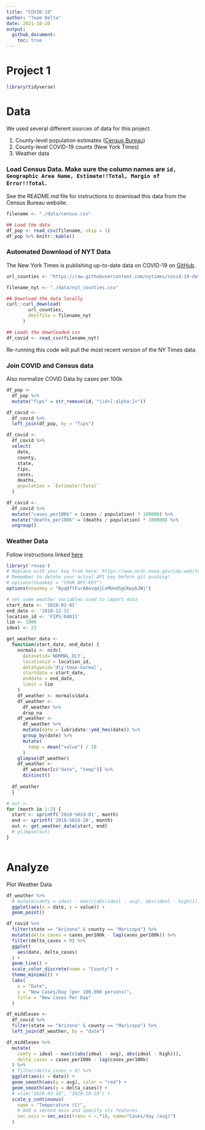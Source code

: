 ```yaml
---
title: "COVID-19"
author: "Team Delta"
date: 2021-10-20
output:
  github_document:
    toc: true
---
```


# Project 1

<!-- -------------------------------------------------- -->

```r
library(tidyverse)
```

# Data

<!-- -------------------------------------------------- -->

We used several different sources of data for this project.

1.  County-level population estimates ([Census Bureau](data.census.gov))
2.  County-level COVID-19 counts (New York Times)
3.  Weather data

### **Load Census Data.** Make sure the column names are `id, Geographic Area Name, Estimate!!Total, Margin of Error!!Total`.

See the README.md file for instructions to download this data from the Census Bureau website.

```r
filename <- "./data/census.csv"

## Load the data
df_pop <- read_csv(filename, skip = 1)
df_pop %>% knitr::kable()
```

### Automated Download of NYT Data

The New York Times is publishing up-to-date data on COVID-19 on [GitHub](https://github.com/nytimes/covid-19-data).

```r
url_counties <- "https://raw.githubusercontent.com/nytimes/covid-19-data/master/us-counties.csv"

filename_nyt <- "./data/nyt_counties.csv"

## Download the data locally
curl::curl_download(
        url_counties,
        destfile = filename_nyt
      )

## Loads the downloaded csv
df_covid <- read_csv(filename_nyt)
```

Re-running this code will pull the most recent version of the NY Times data.

### Join COVID and Census data

Also normalize COVID Data by cases per 100k

```r
df_pop <- 
  df_pop %>%
  mutate("fips" = str_remove(id, "\\d+[:alpha:]+"))

df_covid <- 
  df_covid %>%
  left_join(df_pop, by = "fips")

df_covid <-
  df_covid %>%
  select(
    date,
    county,
    state,
    fips,
    cases,
    deaths,
    population = `Estimate!!Total`
  )

df_covid <-
  df_covid %>%
  mutate("cases_per100k" = (cases / population) * 100000) %>%
  mutate("deaths_per100k" = (deaths / population) * 100000) %>%
  ungroup()
```

### Weather Data

Follow instructions linked [here](https://docs.ropensci.org/rnoaa/articles/rnoaa.html)

```r
library('rnoaa')
# Replace with your key from here: https://www.ncdc.noaa.gov/cdo-web/token
# Remember to delete your actual API key before git pushing!
# options(noaakey = "YOUR_API-KEY")
options(noaakey = "NyqQflFurAAevqdjCxMUedSgCKwybJWj")
```

```r
# set some weather variables used to import data
start_date <- '2010-01-01'
end_date <- '2010-12-31'
location_id <- 'FIPS:04013'
lim <- 1000
ideal <- 22
```

```r
get_weather_data <- 
  function(start_date, end_date) {
    normals <- ncdc(
      datasetid='NORMAL_DLY', 
      locationid = location_id,
      datatypeid='dly-tmax-normal',
      startdate = start_date, 
      enddate = end_date,
      limit = lim
    )
    df_weather <- normals$data 
    df_weather <-
      df_weather %>%
      drop_na
    df_weather <-
      df_weather %>%
      mutate(date = lubridate::ymd_hms(date)) %>%
      group_by(date) %>%
      mutate(
        temp = mean("value") / 10
      ) 
    glimpse(df_weather)
    df_weather <-
      df_weather[c("date", "temp")] %>%
      distinct()
    
  df_weather
  }

# out <- 
for (month in 1:2) {
  start <- sprintf('2010-%02d-01', month)
  end <- sprintf('2010-%02d-28', month)
  out <- get_weather_data(start, end)
  # glimpse(out)
}

```

```{}
```

# Analyze

<!-- -------------------------------------------------- -->

Plot Weather Data

```r

df_weather %>%
  # mutate(comfy = ideal - max(c(abs(ideal - avg), abs(ideal - high)))) %>%
  ggplot(aes(x = date, y = value)) +
  geom_point()

```

```r
df_covid %>%
  filter(state == "Arizona" & county == "Maricopa") %>%
  mutate(delta_cases = cases_per100k - lag(cases_per100k)) %>%
  filter(delta_cases > 0) %>%
  ggplot(
    aes(date, delta_cases)
  ) +
  geom_line() +
  scale_color_discrete(name = "County") +
  theme_minimal() +
  labs(
    x = "Date",
    y = "New Cases/Day (per 100,000 persons)",
    title = "New Cases Per Day"
  )
```

```r
df_middlesex <-
  df_covid %>%
  filter(state == "Arizona" & county == "Maricopa") %>%
  left_join(df_weather, by = "date")

df_middlesex %>%
  mutate(
    comfy = ideal - max(c(abs(ideal - avg), abs(ideal - high))),
    delta_cases = cases_per100k - lag(cases_per100k)
  ) %>%
  # filter(delta_cases > 0) %>%
  ggplot(aes(x = date)) +
  geom_smooth(aes(y = avg), color = "red") +
  geom_smooth(aes(y = delta_cases)) +
  # xlim("2020-03-18", "2020-10-18") +
  scale_y_continuous(
    name = "Temperature (C)",
    # Add a second axis and specify its features
    sec.axis = sec_axis(trans = ~.*10, name="Cases/day (avg)")
  )
```
